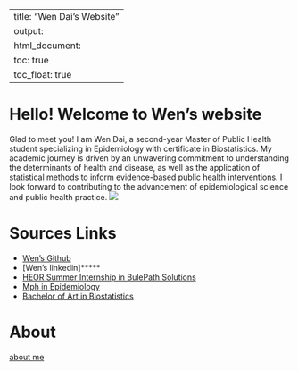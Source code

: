 
---
title: "Wen Dai's Website"
output: 
  html_document:
    toc: true
    toc_float: true
---
# Hello! Welcome to Wen's website
Glad to meet you! I am Wen Dai, a second-year Master of Public Health student specializing in Epidemiology with certificate in Biostatistics. My academic journey is driven by an unwavering commitment to understanding the determinants of health and disease, as well as the application of statistical methods to inform evidence-based public health interventions. I look forward to contributing to the advancement of epidemiological science and public health practice.
![](image/wd1.jpg)

# Sources Links
* [Wen's Github](https://github.com/WenDai-MPH)
* [Wen's linkedin]*****
* [HEOR Summer Internship in BulePath Solutions](https://www.bluepathsolutions.com/health-economics-outcomes-research/)
* [Mph in Epidemiology](http://www.publichealth.columbia.edu/academics/degrees/master-public-health/columbia-mph/epidemiology)
* [Bachelor of Art in Biostatistics](https://statistics.as.virginia.edu)

# About
[about me](about.html)

